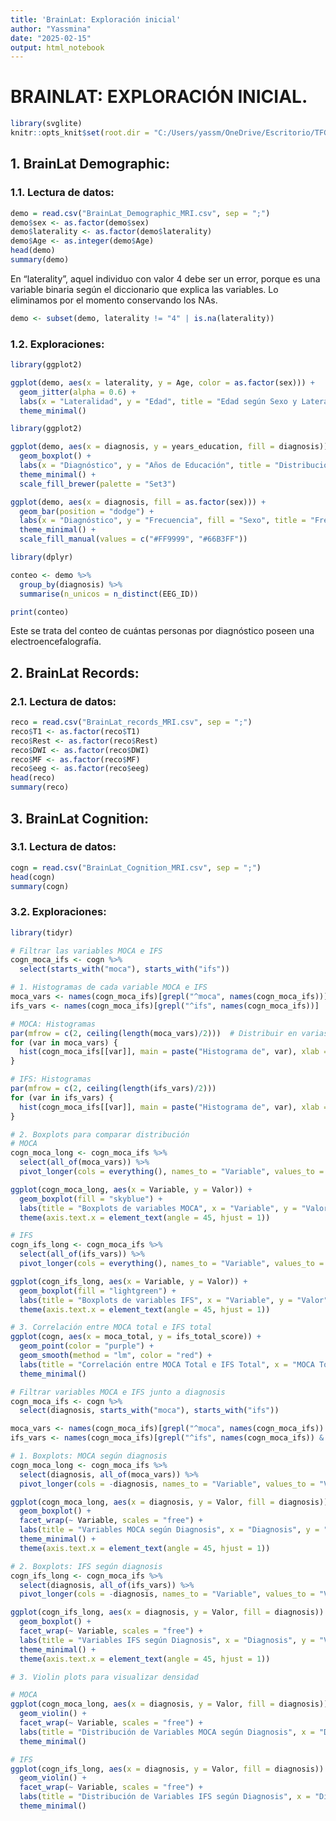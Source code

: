 ---
title: 'BrainLat: Exploración inicial'
author: "Yassmina"
date: "2025-02-15"
output: html_notebook
---

# BRAINLAT: EXPLORACIÓN INICIAL.

```{r setup, include=FALSE}
library(svglite)
knitr::opts_knit$set(root.dir = "C:/Users/yassm/OneDrive/Escritorio/TFG/DATOS/MRI data")
```

## 1. BrainLat Demographic:

### 1.1. Lectura de datos:
```{r}
demo = read.csv("BrainLat_Demographic_MRI.csv", sep = ";")
demo$sex <- as.factor(demo$sex)
demo$laterality <- as.factor(demo$laterality)
demo$Age <- as.integer(demo$Age)
head(demo)
summary(demo)
```

En "laterality", aquel individuo con valor 4 debe ser un error, porque es una variable binaria según el diccionario que explica las variables. Lo eliminamos por el momento conservando los NAs.

```{r}
demo <- subset(demo, laterality != "4" | is.na(laterality))
```

### 1.2. Exploraciones:
```{r}
library(ggplot2)

ggplot(demo, aes(x = laterality, y = Age, color = as.factor(sex))) +
  geom_jitter(alpha = 0.6) +
  labs(x = "Lateralidad", y = "Edad", title = "Edad según Sexo y Lateralidad") +
  theme_minimal()
```

```{r}
library(ggplot2)

ggplot(demo, aes(x = diagnosis, y = years_education, fill = diagnosis)) +
  geom_boxplot() +
  labs(x = "Diagnóstico", y = "Años de Educación", title = "Distribución de Años de Educación según Diagnóstico") +
  theme_minimal() +
  scale_fill_brewer(palette = "Set3") 
```

```{r}
ggplot(demo, aes(x = diagnosis, fill = as.factor(sex))) +
  geom_bar(position = "dodge") + 
  labs(x = "Diagnóstico", y = "Frecuencia", fill = "Sexo", title = "Frecuencia de Diagnosis por Sexo") +
  theme_minimal() +
  scale_fill_manual(values = c("#FF9999", "#66B3FF"))
```

```{r}
library(dplyr)

conteo <- demo %>%
  group_by(diagnosis) %>%
  summarise(n_unicos = n_distinct(EEG_ID))

print(conteo)
```
Este se trata del conteo de cuántas personas por diagnóstico poseen una electroencefalografía.

## 2. BrainLat Records:

### 2.1. Lectura de datos:
```{r}
reco = read.csv("BrainLat_records_MRI.csv", sep = ";")
reco$T1 <- as.factor(reco$T1)
reco$Rest <- as.factor(reco$Rest)
reco$DWI <- as.factor(reco$DWI)
reco$MF <- as.factor(reco$MF)
reco$eeg <- as.factor(reco$eeg)
head(reco)
summary(reco)
```

## 3. BrainLat Cognition:

### 3.1. Lectura de datos:
```{r}
cogn = read.csv("BrainLat_Cognition_MRI.csv", sep = ";")
head(cogn)
summary(cogn)
```

### 3.2. Exploraciones:
```{r}
library(tidyr)

# Filtrar las variables MOCA e IFS
cogn_moca_ifs <- cogn %>%
  select(starts_with("moca"), starts_with("ifs"))

# 1. Histogramas de cada variable MOCA e IFS
moca_vars <- names(cogn_moca_ifs)[grepl("^moca", names(cogn_moca_ifs))]
ifs_vars <- names(cogn_moca_ifs)[grepl("^ifs", names(cogn_moca_ifs))]

# MOCA: Histogramas
par(mfrow = c(2, ceiling(length(moca_vars)/2)))  # Distribuir en varias filas
for (var in moca_vars) {
  hist(cogn_moca_ifs[[var]], main = paste("Histograma de", var), xlab = var, col = "skyblue", border = "black")
}

# IFS: Histogramas
par(mfrow = c(2, ceiling(length(ifs_vars)/2)))
for (var in ifs_vars) {
  hist(cogn_moca_ifs[[var]], main = paste("Histograma de", var), xlab = var, col = "lightgreen", border = "black")
}

# 2. Boxplots para comparar distribución
# MOCA
cogn_moca_long <- cogn_moca_ifs %>%
  select(all_of(moca_vars)) %>%
  pivot_longer(cols = everything(), names_to = "Variable", values_to = "Valor")

ggplot(cogn_moca_long, aes(x = Variable, y = Valor)) +
  geom_boxplot(fill = "skyblue") +
  labs(title = "Boxplots de variables MOCA", x = "Variable", y = "Valor") +
  theme(axis.text.x = element_text(angle = 45, hjust = 1))

# IFS
cogn_ifs_long <- cogn_moca_ifs %>%
  select(all_of(ifs_vars)) %>%
  pivot_longer(cols = everything(), names_to = "Variable", values_to = "Valor")

ggplot(cogn_ifs_long, aes(x = Variable, y = Valor)) +
  geom_boxplot(fill = "lightgreen") +
  labs(title = "Boxplots de variables IFS", x = "Variable", y = "Valor") +
  theme(axis.text.x = element_text(angle = 45, hjust = 1))

# 3. Correlación entre MOCA total e IFS total
ggplot(cogn, aes(x = moca_total, y = ifs_total_score)) +
  geom_point(color = "purple") +
  geom_smooth(method = "lm", color = "red") +
  labs(title = "Correlación entre MOCA Total e IFS Total", x = "MOCA Total", y = "IFS Total") +
  theme_minimal()
```

```{r}
# Filtrar variables MOCA e IFS junto a diagnosis
cogn_moca_ifs <- cogn %>%
  select(diagnosis, starts_with("moca"), starts_with("ifs"))

moca_vars <- names(cogn_moca_ifs)[grepl("^moca", names(cogn_moca_ifs)) & names(cogn_moca_ifs) != "moca_total"]
ifs_vars <- names(cogn_moca_ifs)[grepl("^ifs", names(cogn_moca_ifs)) & names(cogn_moca_ifs) != "ifs_total_score"]

# 1. Boxplots: MOCA según diagnosis
cogn_moca_long <- cogn_moca_ifs %>%
  select(diagnosis, all_of(moca_vars)) %>%
  pivot_longer(cols = -diagnosis, names_to = "Variable", values_to = "Valor")

ggplot(cogn_moca_long, aes(x = diagnosis, y = Valor, fill = diagnosis)) +
  geom_boxplot() +
  facet_wrap(~ Variable, scales = "free") +
  labs(title = "Variables MOCA según Diagnosis", x = "Diagnosis", y = "Valor") +
  theme_minimal() +
  theme(axis.text.x = element_text(angle = 45, hjust = 1))

# 2. Boxplots: IFS según diagnosis
cogn_ifs_long <- cogn_moca_ifs %>%
  select(diagnosis, all_of(ifs_vars)) %>%
  pivot_longer(cols = -diagnosis, names_to = "Variable", values_to = "Valor")

ggplot(cogn_ifs_long, aes(x = diagnosis, y = Valor, fill = diagnosis)) +
  geom_boxplot() +
  facet_wrap(~ Variable, scales = "free") +
  labs(title = "Variables IFS según Diagnosis", x = "Diagnosis", y = "Valor") +
  theme_minimal() +
  theme(axis.text.x = element_text(angle = 45, hjust = 1))

# 3. Violin plots para visualizar densidad

# MOCA
ggplot(cogn_moca_long, aes(x = diagnosis, y = Valor, fill = diagnosis)) +
  geom_violin() +
  facet_wrap(~ Variable, scales = "free") +
  labs(title = "Distribución de Variables MOCA según Diagnosis", x = "Diagnosis", y = "Valor") +
  theme_minimal()

# IFS
ggplot(cogn_ifs_long, aes(x = diagnosis, y = Valor, fill = diagnosis)) +
  geom_violin() +
  facet_wrap(~ Variable, scales = "free") +
  labs(title = "Distribución de Variables IFS según Diagnosis", x = "Diagnosis", y = "Valor") +
  theme_minimal()
```


